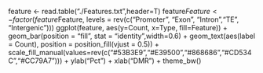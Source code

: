 feature <- read.table("./Features.txt",header=T)
feature$Feature <- factor(feature$Feature, levels = rev(c("Promoter", "Exon", "Intron","TE", "Intergenic")))
ggplot(feature, aes(y=Count, x=Type, fill=Feature)) + geom_bar(position = "fill", stat = "identity",width=0.6) + geom_text(aes(label = Count), position = position_fill(vjust = 0.5)) + scale_fill_manual(values=rev(c("#53B3E9","#E39500","#868686","#CD534C","#CC79A7"))) + ylab("Pct") + xlab("DMR") + theme_bw()